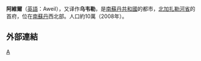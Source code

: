{{Infobox settlement
|official_name = 阿維爾
|image_skyline = Aweil.jpg
|nickname=
|image_flag =
|image_caption = 阿維爾空照
|image_seal =
|image_map =
|mapsize = 300px
|pushpin_map = Southern Sudan
|pushpin_map_caption = 阿維爾在南蘇丹的位置
|coordinates_region = SD
|subdivision_type = [[國家|國家]]
|subdivision_name = [[南蘇丹|南蘇丹]]
|subdivision_type1 =省
|subdivision_name1 =[[北加扎勒河省|北加扎勒河省]]
|subdivision_type2 = 
|subdivision_name2 =  
|leader_title =
|leader_name =
|area_magnitude =
|area_total_km2 = 
|area_land_km2 = 
|area_water_km2 = 
|population_as_of = 2008年
|population_urban = 
|population_note =
|population_density_km2 = 
|population_total = 100,000
|population_metro =
|timezone = [[東非時間|東非時間]]
|utc_offset = +3
|latd=08|latm=46|lats=48|latNS=N
|longd=27|longm=24|longs=00|longEW=E
|coordinates_display=inline,title
|elevation_m = 425
|latitude =
|longitude =
|website =
|footnotes =
}}
'''阿維爾'''（[[英語|英語]]：Aweil），又译作'''乌韦勒'''，是[[南蘇丹共和國|南蘇丹共和國]]的都市，[[北加扎勒河省|北加扎勒河省]]的首府，位在[[南蘇丹|南蘇丹]]西北部。人口約10萬（2008年）。

==外部連結==
{{Commons category|Aweil}}

[[Category:南蘇丹城市|A]]